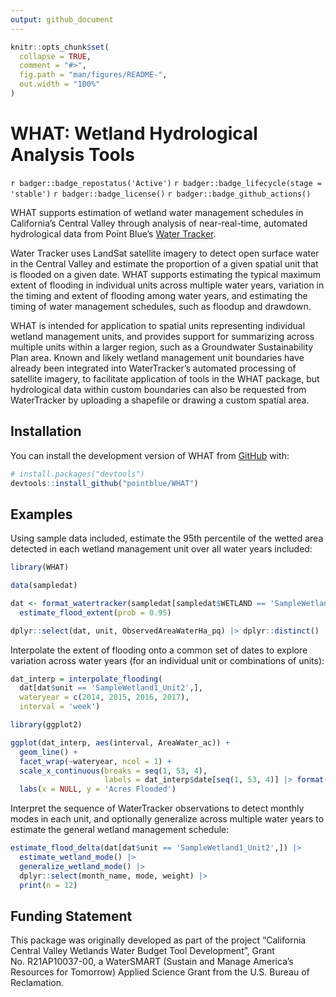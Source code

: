 ```yaml
---
output: github_document
---
```


<!-- README.md is generated from README.Rmd. Please edit that file -->

```r
knitr::opts_chunk$set(
  collapse = TRUE,
  comment = "#>",
  fig.path = "man/figures/README-",
  out.width = "100%"
)
```

# WHAT: Wetland Hydrological Analysis Tools

<!-- badges: start -->
`r badger::badge_repostatus('Active')`
`r badger::badge_lifecycle(stage = 'stable')`
`r badger::badge_license()`
`r badger::badge_github_actions()`
<!-- badges: end -->

WHAT supports estimation of wetland water management schedules in California’s 
Central Valley through analysis of near-real-time, automated hydrological data 
from Point Blue's [Water Tracker](https://www.pointblue.org/watertracker). 

Water Tracker uses LandSat satellite imagery to detect open surface water in the 
Central Valley and estimate the proportion of a given spatial unit that is 
flooded on a given date. WHAT supports estimating the typical maximum extent of 
flooding in individual units across multiple water years, variation in the 
timing and extent of flooding among water years, and estimating the timing of 
water management schedules, such as floodup and drawdown. 

WHAT is intended for application to spatial units representing individual 
wetland management units, and provides support for summarizing across multiple 
units within a larger region, such as a Groundwater Sustainability Plan area. 
Known and likely wetland management unit boundaries have already been integrated 
into WaterTracker's automated processing of satellite imagery, to facilitate 
application of tools in the WHAT package, but hydrological data within custom 
boundaries can also be requested from WaterTracker by uploading a shapefile or 
drawing a custom spatial area.

## Installation

You can install the development version of WHAT from [GitHub](https://github.com/) with:

``` r
# install.packages("devtools")
devtools::install_github("pointblue/WHAT")
```

## Examples

Using sample data included, estimate the 95th percentile of the wetted area detected in each wetland management unit over all water years included:

```r
library(WHAT)

data(sampledat)

dat <- format_watertracker(sampledat[sampledat$WETLAND == 'SampleWetland1',]) |> 
  estimate_flood_extent(prob = 0.95)

dplyr::select(dat, unit, ObservedAreaWaterHa_pq) |> dplyr::distinct()
```

Interpolate the extent of flooding onto a common set of dates to explore variation across water years (for an individual unit or combinations of units):

```r
dat_interp = interpolate_flooding(
  dat[dat$unit == 'SampleWetland1_Unit2',], 
  wateryear = c(2014, 2015, 2016, 2017), 
  interval = 'week')

library(ggplot2)

ggplot(dat_interp, aes(interval, AreaWater_ac)) + 
  geom_line() +
  facet_wrap(~wateryear, ncol = 1) +
  scale_x_continuous(breaks = seq(1, 53, 4), 
                     labels = dat_interp$date[seq(1, 53, 4)] |> format('%b-%d')) +
  labs(x = NULL, y = 'Acres Flooded')
```

Interpret the sequence of WaterTracker observations to detect monthly modes in each unit, and optionally generalize across multiple water years to estimate the general wetland management schedule:

```r
estimate_flood_delta(dat[dat$unit == 'SampleWetland1_Unit2',]) |> 
  estimate_wetland_mode() |> 
  generalize_wetland_mode() |> 
  dplyr::select(month_name, mode, weight) |> 
  print(n = 12)

```
## Funding Statement

This package was originally developed as part of the project "California Central Valley Wetlands Water Budget Tool Development", Grant No. R21AP10037-00, a WaterSMART (Sustain and Manage America's Resources for Tomorrow) Applied Science Grant from the U.S. Bureau of Reclamation.
